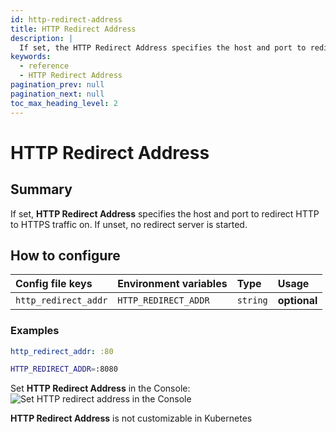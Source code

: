 ```yaml
---
id: http-redirect-address
title: HTTP Redirect Address
description: |
  If set, the HTTP Redirect Address specifies the host and port to redirect http to https traffic on.
keywords:
  - reference
  - HTTP Redirect Address
pagination_prev: null
pagination_next: null
toc_max_heading_level: 2
---
```



# HTTP Redirect Address

## Summary

If set, **HTTP Redirect Address** specifies the host and port to redirect HTTP to HTTPS traffic on. If unset, no redirect server is started.

## How to configure

<Tabs>
<TabItem value="Core" label="Core">

| **Config file keys** | **Environment variables** | **Type** | **Usage**    |
| :------------------- | :------------------------ | :------- | :----------- |
| `http_redirect_addr` | `HTTP_REDIRECT_ADDR`      | `string` | **optional** |

### Examples

```yaml
http_redirect_addr: :80
```

```bash
HTTP_REDIRECT_ADDR=:8080
```

</TabItem>
<TabItem value="Enterprise" label="Enterprise">

Set **HTTP Redirect Address** in the Console: ![Set HTTP redirect address in the Console](./img/http/http-redirect-address.png)

</TabItem>
<TabItem value="Kubernetes" label="Kubernetes">

**HTTP Redirect Address** is not customizable in Kubernetes

</TabItem>
</Tabs>
